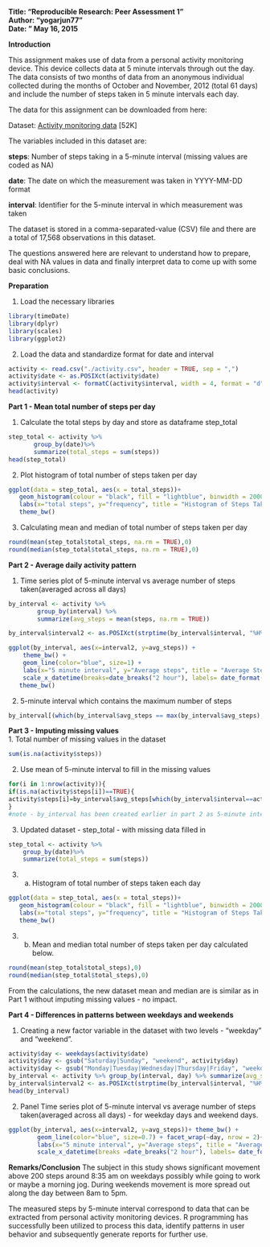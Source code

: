 
**Title: "Reproducible Research: Peer Assessment 1"**  
**Author: "yogarjun77"**  
**Date: " May 16, 2015**   
  

**Introduction**

This assignment makes use of data from a personal activity monitoring device. This device collects data at 5 minute intervals through out the day. The data consists of two months of data from an anonymous individual collected during the months of October and November, 2012 (total 61 days) and include the number of steps taken in 5 minute intervals each day.

The data for this assignment can be downloaded from here:

Dataset: [Activity monitoring data](https://d396qusza40orc.cloudfront.net/repdata%2Fdata%2Factivity.zip) [52K]  

The variables included in this dataset are:  

**steps**: Number of steps taking in a 5-minute interval (missing values are coded as NA)  

**date**: The date on which the measurement was taken in YYYY-MM-DD format  

**interval**: Identifier for the 5-minute interval in which measurement was taken  

The dataset is stored in a comma-separated-value (CSV) file and there are a total of 17,568 observations in this dataset.  

The questions answered here are relevant to understand how to prepare, deal with NA values in data and finally interpret data to come up with some basic conclusions.

**Preparation**

1. Load the necessary libraries  

```r
library(timeDate)
library(dplyr)
library(scales)
library(ggplot2)
```
2. Load the data and standardize format for date and interval  
```r
activity <- read.csv("./activity.csv", header = TRUE, sep = ",")
activity$date <- as.POSIXct(activity$date)
activity$interval <- formatC(activity$interval, width = 4, format = "d", flag = "0")
head(activity)
```

**Part 1 - Mean total number of steps per day**  

1. Calculate the total steps by day and store as dataframe step_total  
```r
step_total <- activity %>%  
       group_by(date)%>%  
       summarize(total_steps = sum(steps))  
head(step_total)
```


2. Plot histogram of total number of steps taken per day  
```r
ggplot(data = step_total, aes(x = total_steps))+ 
   geom_histogram(colour = "black", fill = "lightblue", binwidth = 2000)+ 
   labs(x="total steps", y="frequency", title = "Histogram of Steps Taken Per Day")+
   theme_bw()
```

3. Calculating mean and median of total number of steps taken per day  
```r
round(mean(step_total$total_steps, na.rm = TRUE),0)
round(median(step_total$total_steps, na.rm = TRUE),0)
```  
**Part 2 - Average daily activity pattern**  

1. Time series plot of 5-minute interval vs average number of steps taken(averaged across all days)

```r
by_interval <- activity %>% 
        group_by(interval) %>% 
        summarize(avg_steps = mean(steps, na.rm = TRUE))

by_interval$interval2 <- as.POSIXct(strptime(by_interval$interval, "%H%M"))

ggplot(by_interval, aes(x=interval2, y=avg_steps)) + 
    theme_bw() + 
    geom_line(color="blue", size=1) +
    labs(x="5 minute interval", y="Average steps", title = "Average Steps per 5-Minute Intervals")+
    scale_x_datetime(breaks=date_breaks("2 hour"), labels= date_format("%H:%M"))+        
   theme_bw()  
```  

2. 5-minute interval which contains the maximum number of steps

```r
by_interval[(which(by_interval$avg_steps == max(by_interval$avg_steps), arr.ind = TRUE)),1]
```  

**Part 3 - Imputing missing values**   
1. Total number of missing values in the dataset
```r
sum(is.na(activity$steps))
```  

2. Use mean of 5-minute interval to fill in the missing values

```r

for(i in 1:nrow(activity)){   
if(is.na(activity$steps[i])==TRUE){   
activity$steps[i]=by_interval$avg_steps[which(by_interval$interval==activity$interval[i])] }    
}   
#note - by_interval has been created earlier in part 2 as 5-minute interval average
```  
3. Updated dataset - step_total -  with missing data filled in

```r
step_total <- activity %>%
    group_by(date)%>%
    summarize(total_steps = sum(steps))   
```  
3. (a) Histogram of total number of steps taken each day
```r
ggplot(data = step_total, aes(x = total_steps))+ 
   geom_histogram(colour = "black", fill = "lightblue", binwidth = 2000)+ 
   labs(x="total steps", y="frequency", title = "Histogram of Steps Taken Per Day- Missing Values Updated")+
   theme_bw()
```

3. (b) Mean and median total number of steps taken per day calculated below.  
```r
round(mean(step_total$total_steps),0)
round(median(step_total$total_steps),0)
```
From the calculations, the new dataset mean and median are is similar as in Part 1 without imputing missing values - no impact. 

**Part 4 - Differences in patterns between weekdays and weekends**  

1. Creating a new factor variable in the dataset with two levels - "weekday" and "weekend".  
```r
activity$day <- weekdays(activity$date)  
activity$day <- gsub("Saturday|Sunday", "weekend", activity$day)  
activity$day <- gsub("Monday|Tuesday|Wednesday|Thursday|Friday", "weekday", activity$day)  
by_interval <- activity %>% group_by(interval, day) %>% summarize(avg_steps = mean(steps))  
by_interval$interval2 <- as.POSIXct(strptime(by_interval$interval, "%H%M"))  
head(by_interval)

```  


2. Panel Time series plot of 5-minute interval vs average number of steps taken(averaged across all days) - for weekday days and weekend days.

```r
ggplot(by_interval, aes(x=interval2, y=avg_steps))+ theme_bw() + 
        geom_line(color="blue", size=0.7) + facet_wrap(~day, nrow = 2)+ 
        labs(x="5 minute interval", y="Average steps", title = "Average Steps per 5-Minute Intervals")+ 
        scale_x_datetime(breaks =date_breaks("2 hour"), labels= date_format("%H:%M"))
```

**Remarks/Conclusion**
The subject in this study shows significant movement above 200 steps around 8:35 am on weekdays possibly while going to work or maybe a morning jog. During weekends movement is more spread out along the day between 8am to 5pm.

The measured steps by 5-minute interval correspond to data that can be extracted from personal activity monitoring devices. R programming has successfully been utilized to process this data, identify patterns in user behavior and subsequently generate reports for further use.  

